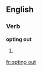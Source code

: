 ==English==

===Verb===
'''opting out'''

# {{present participle of|[[opt out]]}}

[[fr:opting out]]